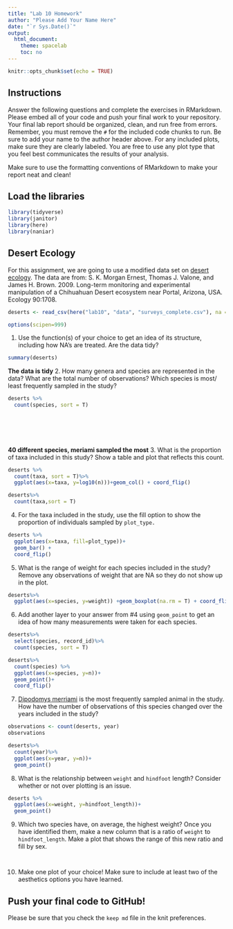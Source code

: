 ```yaml
---
title: "Lab 10 Homework"
author: "Please Add Your Name Here"
date: "`r Sys.Date()`"
output:
  html_document:
    theme: spacelab
    toc: no
---
```


```r
knitr::opts_chunk$set(echo = TRUE)
```

## Instructions
Answer the following questions and complete the exercises in RMarkdown. Please embed all of your code and push your final work to your repository. Your final lab report should be organized, clean, and run free from errors. Remember, you must remove the `#` for the included code chunks to run. Be sure to add your name to the author header above. For any included plots, make sure they are clearly labeled. You are free to use any plot type that you feel best communicates the results of your analysis.  

Make sure to use the formatting conventions of RMarkdown to make your report neat and clean!  

## Load the libraries
```r
library(tidyverse)
library(janitor)
library(here)
library(naniar)
``` 

## Desert Ecology
For this assignment, we are going to use a modified data set on [desert ecology](http://esapubs.org/archive/ecol/E090/118/). The data are from: S. K. Morgan Ernest, Thomas J. Valone, and James H. Brown. 2009. Long-term monitoring and experimental manipulation of a Chihuahuan Desert ecosystem near Portal, Arizona, USA. Ecology 90:1708.
```r
deserts <- read_csv(here("lab10", "data", "surveys_complete.csv"), na = c("", "NA", "\\"))
```
```r
options(scipen=999)
```

1. Use the function(s) of your choice to get an idea of its structure, including how NA's are treated. Are the data tidy?  
```r
summary(deserts)

```
**The data is tidy**
2. How many genera and species are represented in the data? What are the total number of observations? Which species is most/ least frequently sampled in the study?
```r
deserts %>%
  count(species, sort = T) 

  
  

  

```
**40 different species, meriami sampled the most**
3. What is the proportion of taxa included in this study? Show a table and plot that reflects this count.
```r
deserts %>%
  count(taxa, sort = T)%>%
  ggplot(aes(x=taxa, y=log10(n)))+geom_col() + coord_flip() 
```
```r
deserts%>%
  count(taxa,sort = T)
```

4. For the taxa included in the study, use the fill option to show the proportion of individuals sampled by `plot_type.`
```r
deserts %>%
  ggplot(aes(x=taxa, fill=plot_type))+
  geom_bar() + 
  coord_flip()
```

5. What is the range of weight for each species included in the study? Remove any observations of weight that are NA so they do not show up in the plot.
```r
deserts%>%
  ggplot(aes(x=species, y=weight)) +geom_boxplot(na.rm = T) + coord_flip()
```

6. Add another layer to your answer from #4 using `geom_point` to get an idea of how many measurements were taken for each species.
```r
deserts%>%
  select(species, record_id)%>%
  count(species, sort = T)
```

```r
deserts%>%
  count(species) %>%
  ggplot(aes(x=species, y=n))+
  geom_point()+
  coord_flip()
```

7. [Dipodomys merriami](https://en.wikipedia.org/wiki/Merriam's_kangaroo_rat) is the most frequently sampled animal in the study. How have the number of observations of this species changed over the years included in the study?
```r

observations <- count(deserts, year)
observations
```

```r

deserts%>%
  count(year)%>%
  ggplot(aes(x=year, y=n))+
  geom_point()
```

8. What is the relationship between `weight` and `hindfoot` length? Consider whether or not over plotting is an issue.
```r
deserts %>%
  ggplot(aes(x=weight, y=hindfoot_length))+
  geom_point()
```

9. Which two species have, on average, the highest weight? Once you have identified them, make a new column that is a ratio of `weight` to `hindfoot_length`. Make a plot that shows the range of this new ratio and fill by sex.
```r

  
  

```


```r

```

10. Make one plot of your choice! Make sure to include at least two of the aesthetics options you have learned.

## Push your final code to GitHub!
Please be sure that you check the `keep md` file in the knit preferences. 